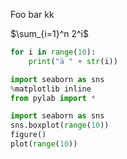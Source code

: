 Foo bar kk

$\sum_{i=1}^n 2^i$

```python
for i in range(10):
    print("ä " + str(i))
```

```python
import seaborn as sns
%matplotlib inline
from pylab import *
```

```python
import seaborn as sns
sns.boxplot(range(10))
figure()
plot(range(10))
```

```python

```
